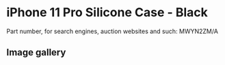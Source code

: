 # iPhone 11 Pro Silicone Case - Black

Part number, for search engines, auction websites and such: MWYN2ZM/A

## Image gallery

<div style={{ width: "768px" }}>
  <GalleryComponent
    images={[
      {
        original: "/everysource/MWYN2",
        thumbnail: "/everypreview/MWYN2",
      },
      {
        original: "/everysource/MWYN2_AV1",
        thumbnail: "/everypreview/MWYN2_AV1",
      },
      {
        original: "/everysource/MWYN2_AV2",
        thumbnail: "/everypreview/MWYN2_AV2",
      },
      {
        original: "/everysource/MWYN2_AV3",
        thumbnail: "/everypreview/MWYN2_AV3",
      },
      {
        original: "/everysource/MWYN2_AV4",
        thumbnail: "/everypreview/MWYN2_AV4",
      },
      {
        original: "/everysource/MWYN2_AV5",
        thumbnail: "/everypreview/MWYN2_AV5",
      }
    ]}
  />
</div>